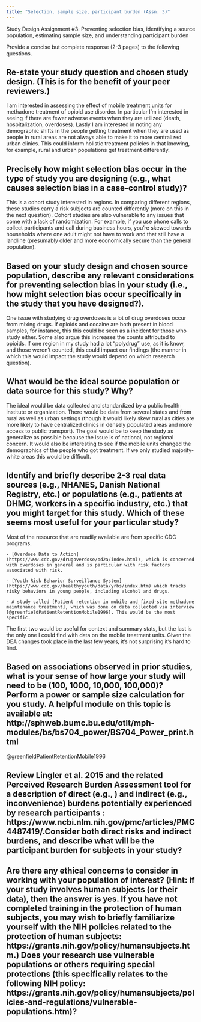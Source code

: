 ```yaml
---
title: "Selection, sample size, participant burden (Assn. 3)"
---
```


Study Design Assignment #3: Preventing selection bias, identifying a source population,
estimating sample size, and understanding participant burden

Provide a concise but complete response (2-3 pages) to the following questions.

## Re-state your study question and chosen study design. (This is for the benefit of your peer reviewers.)

I am interested in assessing the effect of mobile treatment units for methadone treatment of opioid use disorder. In particular I'm interested in seeing if there are fewer adverse events when they are utilized (death, hospitalization, overdoses). Lastly I am interested in noting any demographic shifts in the people getting treatment when they are used as people in rural areas are not always able to make it to more centralized urban clinics. This could inform holistic treatment policies in that knowing, for example, rural and urban populations get treatment differently.

## Precisely how might selection bias occur in the type of study you are designing (e.g., what causes selection bias in a case-control study)?

This is a cohort study interested in regions. In comparing different regions, these studies carry a risk subjects are counted differently (more on this in the next question). Cohort studies are also vulnerable to any issues that come with a lack of randomization. For example, if you use phone calls to collect participants and call during business hours, you're skewed towards households where one adult might not have to work and that still have a landline (presumably older and more economically secure than the general population).

## Based on your study design and chosen source population, describe any relevant considerations for preventing selection bias in your study (i.e., how might selection bias occur specifically in the study that you have designed?).

One issue with studying drug overdoses is a lot of drug overdoses occur from mixing drugs. If opioids and cocaine are both present in blood samples, for instance, this this could be seen as a incident for those who study either. Some also argue this increases the counts attributed to opioids. If one region in my study had a lot "polydrug" use, as it is know, and those weren't counted, this could impact our findings (the manner in which this would impact the study would depend on which research question). 

## What would be the ideal source population or data source for this study? Why?

The ideal would be data collected and standardized by a public health institute or organization. There would be data from several states and from rural as well as urban settings (though it would likely skew rural as cities are more likely to have centralized clinics in densely populated areas and more access to public transport). The goal would be to keep the study as generalize as possible because the issue is of national, not regional concern. It would also be interesting to see if the mobile units changed the demographics of the people who got treatment. If we only studied majority-white areas this would be difficult.

## Identify and briefly describe 2-3 real data sources (e.g., NHANES, Danish National Registry, etc.) or populations (e.g., patients at DHMC, workers in a specific industry, etc.) that you might target for this study. Which of these seems most useful for your particular study?

Most of the resource that are readily available are from specific CDC programs.

    - [Overdose Data to Action](https://www.cdc.gov/drugoverdose/od2a/index.html), which is concerned with overdoses in general and is particular with risk factors associated with risk.

    - [Youth Risk Behavior Surveillance System](https://www.cdc.gov/healthyyouth/data/yrbs/index.htm) which tracks risky behaviors in young people, including alcohol and drugs.
    
    - A study called [Patient retention in mobile and fixed-site methadone maintenance treatment], which was done on data collected via interview [@greenfieldPatientRetentionMobile1996]. This would be the most specific.

The first two would be useful for context and summary stats, but the last is the only one I could find with data on the mobile treatment units. Given the DEA changes took place in the last few years, it's not surprising it's hard to find.
 
## Based on associations observed in prior studies, what is your sense of how large your study will need to be (100, 1000, 10,000, 100,000)? Perform a power or sample size calculation for you study. A helpful module on this topic is available at: http://sphweb.bumc.bu.edu/otlt/mph- modules/bs/bs704_power/BS704_Power_print.html

@greenfieldPatientRetentionMobile1996

## Review Lingler et al. 2015 and the related Perceived Research Burden Assessment tool for a description of direct (e.g., ) and indirect (e.g., inconvenience) burdens potentially experienced by research participants : https://www.ncbi.nlm.nih.gov/pmc/articles/PMC4487419/.Consider both direct risks and indirect burdens, and describe what will be the participant burden for subjects in your study?

## Are there any ethical concerns to consider in working with your population of interest? (Hint: if your study involves human subjects (or their data), then the answer is yes. If you have not completed training in the protection of human subjects, you may wish to briefly familiarize yourself with the NIH policies related to the protection of human subjects: https://grants.nih.gov/policy/humansubjects.htm.) Does your research use vulnerable populations or others requiring special protections (this specifically relates to the following NIH policy: https://grants.nih.gov/policy/humansubjects/policies-and-regulations/vulnerable-populations.htm)?


